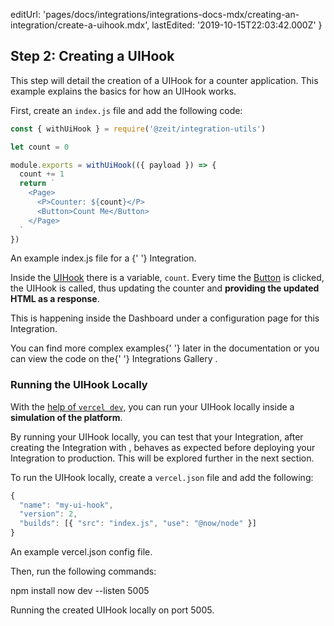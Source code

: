 
  editUrl:
    'pages/docs/integrations/integrations-docs-mdx/creating-an-integration/create-a-uihook.mdx',
  lastEdited: '2019-10-15T22:03:42.000Z'
}

## Step 2: Creating a UIHook

This step will detail the creation of a UIHook for a counter application. This example explains the basics for how an UIHook works.

First, create an `index.js` file and add the following code:

```js
const { withUiHook } = require('@zeit/integration-utils')

let count = 0

module.exports = withUiHook(({ payload }) => {
  count += 1
  return `
    <Page>
      <P>Counter: ${count}</P>
      <Button>Count Me</Button>
    </Page>
  `
})
```

<Caption>
  An example <InlineCode>index.js</InlineCode> file for a <OrgName />{' '}
  Integration.
</Caption>

Inside the [UIHook](/docs/integrations#understanding-uihooks) there is a variable, `count`. Every time the [Button](#component-catalog/action-components/button) is clicked, the UIHook is called, thus updating the counter and **providing the updated HTML as a response**.

This is happening inside the <OrgName /> Dashboard under a configuration page for this Integration.

<Note>
  You can find more complex examples{' '}
  <Link href="/docs/integrations#examples/">later in the documentation</Link> or
  you can view the code on the{' '}
  <Link href="https://github.com/vercel/integrations">
    Integrations Gallery
  </Link>
  .
</Note>

### Running the UIHook Locally

With the [help of `vercel dev`](/docs/v2/development/basics), you can run your UIHook locally inside a **simulation of the <ProductName /> platform**.

By running your UIHook locally, you can test that your Integration, after creating the Integration with <OrgName />, behaves as expected before deploying your Integration to production. This will be explored further in the next section.

To run the UIHook locally, create a `vercel.json` file and add the following:

```js
{
  "name": "my-ui-hook",
  "version": 2,
  "builds": [{ "src": "index.js", "use": "@now/node" }]
}
```

<Caption>
  An example <InlineCode>vercel.json</InlineCode> config file.
</Caption>

Then, run the following commands:

<TerminalInput>npm install</TerminalInput>
<TerminalInput>now dev --listen 5005</TerminalInput>
<Caption>Running the created UIHook locally on port 5005.</Caption>
